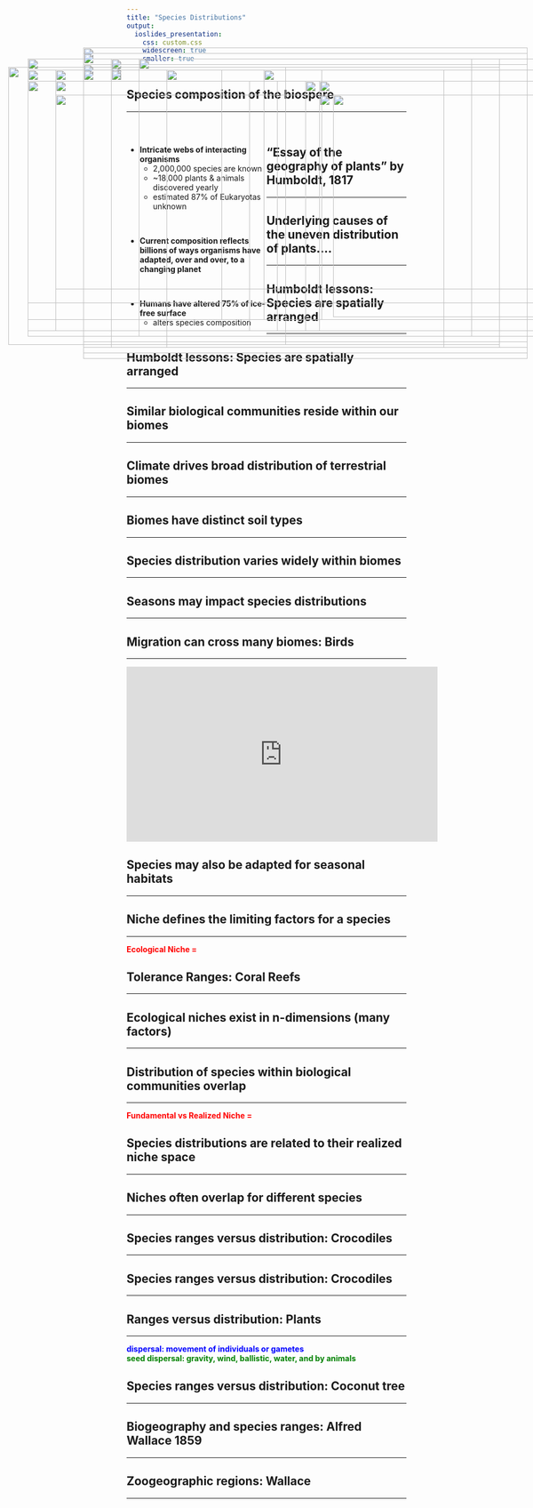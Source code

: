 ```yaml
---
title: "Species Distributions"
output: 
  ioslides_presentation:
    css: custom.css
    widescreen: true
    smaller: true
---
```


## Species composition of the biospere
<hr>
<br/>

<div style="float: left; width: 50%;">

* **Intricate webs of interacting organisms**
    + 2,000,000 species are known 
    + ~18,000 plants & animals discovered yearly
    + estimated 87% of Eukaryotas unknown

<br/>

* **Current composition reflects billions of ways organisms have adapted, over and over, to a changing planet**

<br/>

* **Humans have altered 75% of ice-free surface**
    + alters species composition
    
 </div>
 
<IMG STYLE="position:absolute; TOP:225px; LEFT:575px; WIDTH:475px; HEIGHT:350px" SRC="images/animals.jpg">

## "Essay of the geography of plants” by Humboldt, 1817
<hr>

<IMG STYLE="position:absolute; TOP:160px; LEFT:200px; WIDTH:700px;HEIGHT:500px" SRC="images/humboldt2.jpg">

## Underlying causes of the uneven distribution of plants....
<hr>

<IMG STYLE="position:absolute; TOP:160px; LEFT:50px; WIDTH:1000px; HEIGHT:500px" SRC="images/humboldt4.jpg">

## Humboldt lessons: Species are spatially arranged
<hr>

<IMG STYLE="position:absolute; TOP:200px; LEFT:100px; WIDTH:350px; HEIGHT:450px" SRC="images/scattered.jpg">

## Humboldt lessons: Species are spatially arranged
<hr>

<IMG STYLE="position:absolute; TOP:200px; LEFT:100px; WIDTH:350px; HEIGHT:450px" SRC="images/scattered.jpg">

<IMG STYLE="position:absolute; TOP:200px; LEFT:550px; WIDTH:450px; HEIGHT:450px" SRC="images/bald_eagle_map.jpg">

## Similar biological communities reside within our biomes
<hr>

<IMG STYLE="position:absolute; TOP:170px; LEFT:150px; WIDTH:800px; HEIGHT:500px" SRC="images/biomes3.jpg">

## Climate drives broad distribution of terrestrial biomes
<hr>

<IMG STYLE="position:absolute; TOP:175px; LEFT:15px; WIDTH:500px; HEIGHT:500px" SRC="images/biomes_temp.png">

<IMG STYLE="position:absolute; TOP:200px; LEFT:550px; WIDTH:500px; HEIGHT:400px" SRC="images/shift.png">

## Biomes have distinct soil types
<hr>

<IMG STYLE="position:absolute; TOP:175px; LEFT:200px; WIDTH:700px; HEIGHT:500px" SRC="images/soils2.png">

## Species distribution varies widely within biomes
<hr>

<IMG STYLE="position:absolute; TOP:200px; LEFT:50px; WIDTH:450px; HEIGHT:450px" SRC="images/south_america2.jpg">

<IMG STYLE="position:absolute; TOP:200px; LEFT:575px; WIDTH:450px; HEIGHT:450px" SRC="images/south_america.jpg">

## Seasons may impact species distributions
<hr>

<IMG STYLE="position:absolute; TOP:180px; LEFT:150px; WIDTH:800px; HEIGHT:500px" SRC="images/seasons_monarch.png">

## Migration can cross many biomes: Birds
<hr>

<iframe width="560" height="315" src="https://www.youtube.com/embed/fpK3U1EkwYU" frameborder="0" allow="accelerometer; autoplay; encrypted-media; gyroscope; picture-in-picture" allowfullscreen></iframe>

## Species may also be adapted for seasonal habitats
<hr>

<IMG STYLE="position:absolute; TOP:180px; LEFT:100px; WIDTH:480px; HEIGHT:450px" SRC="images/fur.png">

<IMG STYLE="position:absolute; TOP:225px; LEFT:600px; WIDTH:400px; HEIGHT:400px" SRC="images/articfur.jpg">

## Niche defines the limiting factors for a species
<hr>
**<span style="color:red">Ecological Niche = </span>**
<IMG STYLE="position:absolute; TOP:180px; LEFT:150px; WIDTH:800px; HEIGHT:500px" SRC="images/tolerance.jpg">

## Tolerance Ranges: Coral Reefs
<hr>

<IMG STYLE="position:absolute; TOP:160px; LEFT:50px; WIDTH:1000px; HEIGHT:500px" SRC="images/coral_map.jpeg">

## Ecological niches exist in n-dimensions (many factors)
<hr>

<IMG STYLE="position:absolute; TOP:200px; LEFT:50px; WIDTH:1000px; HEIGHT:400px" SRC="images/niche_dimension.png">

## Distribution of species within biological communities overlap
<hr>
**<span style="color:red">Fundamental vs Realized Niche = </span>**

<IMG STYLE="position:absolute; TOP:200px; LEFT:50px; WIDTH:1000px; HEIGHT:450px" SRC="images/niches2.png">
<!-- <IMG STYLE="position:absolute; TOP:200px; LEFT:100px; WIDTH:300px; HEIGHT:450px" SRC="images/desert.jpg"> -->

<!-- <IMG STYLE="position:absolute; TOP:225px; LEFT:525px; WIDTH:500px; HEIGHT:400px" SRC="images/coral_reef.jpg"> -->

## Species distributions are related to their realized niche space
<hr>

<IMG STYLE="position:absolute; TOP:180px; LEFT:50px; WIDTH:350px; HEIGHT:450px" SRC="images/warbler.jpg">

## Niches often overlap for different species
<hr>

<IMG STYLE="position:absolute; TOP:180px; LEFT:50px; WIDTH:350px; HEIGHT:450px" SRC="images/warbler.jpg">

<IMG STYLE="position:absolute; TOP:180px; LEFT:475px; WIDTH:550px; HEIGHT:450px" SRC="images/avoidance.jpg">

## Species ranges versus distribution: Crocodiles
<hr>

<IMG STYLE="position:absolute; TOP:140px; LEFT:150px; WIDTH:800px; HEIGHT:550px" SRC="images/crocs.jpg">

## Species ranges versus distribution: Crocodiles
<hr>

<IMG STYLE="position:absolute; TOP:160px; LEFT:250px; WIDTH:600px; HEIGHT:500px" SRC="images/croc.png">

## Ranges versus distribution: Plants
<hr>
**<span style="color:blue">dispersal: movement of individuals or gametes</span>**
<br/>
**<span style="color:green">seed dispersal: gravity, wind, ballistic, water, and by animals </span>**
<IMG STYLE="position:absolute; TOP:225px; LEFT:100px; WIDTH:900px; HEIGHT:350px" SRC="images/seeds.png">

## Species ranges versus distribution: Coconut tree
<hr>

<IMG STYLE="position:absolute; TOP:180px; LEFT:200px; WIDTH:700px; HEIGHT:500px" SRC="images/coconut.png">

## Biogeography and species ranges: Alfred Wallace 1859
<hr>

<IMG STYLE="position:absolute; TOP:180px; LEFT:300px; WIDTH:500px; HEIGHT:500px" SRC="images/wallaces-line.png">

## Zoogeographic regions: Wallace
<hr>

<IMG STYLE="position:absolute; TOP:150px; LEFT:150px; WIDTH:800px; HEIGHT:550px" SRC="images/zoo_regions.jpg">

<!-- ## Global change: climate refugia (Polar bear) -->
<!-- <hr> -->

<!-- <IMG STYLE="position:absolute; TOP:180px; LEFT:250px; WIDTH:600px; HEIGHT:500px" SRC="images/polar_bear2.jpg"> -->

<!-- ## Global change: Range shifts of plants -->
<!-- <hr> -->

<!-- <IMG STYLE="position:absolute; TOP:180px; LEFT:250px; WIDTH:600px; HEIGHT:500px" SRC="images/tree_move.jpg"> -->

<!-- ## Global change: Range expansion -->
<!-- <hr> -->

<!-- <IMG STYLE="position:absolute; TOP:225px; LEFT:150px; WIDTH:800px; HEIGHT:400px" SRC="images/mosquito.png"> -->

<!-- ## Species distributions: Human impacts -->
<!-- <hr> -->

<!-- <IMG STYLE="position:absolute; TOP:180px; LEFT:200px; WIDTH:700px; HEIGHT:500px" SRC="images/species_climate.jpg"> -->
